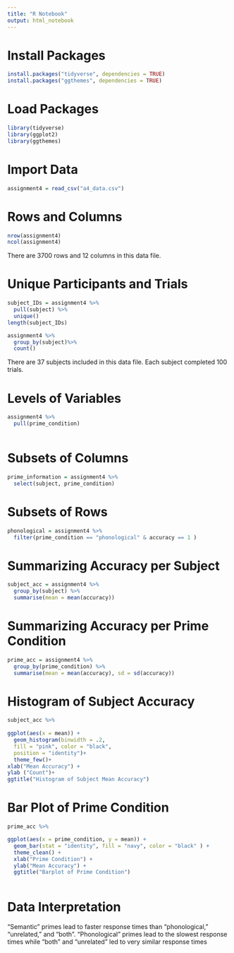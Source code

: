 ```yaml
---
title: "R Notebook"
output: html_notebook
---
```

# Install Packages
```r
install.packages("tidyverse", dependencies = TRUE)
install.packages("ggthemes", dependencies = TRUE)
```
# Load Packages
```r
library(tidyverse)
library(ggplot2)
library(ggthemes)
```
# Import Data
```r
assignment4 = read_csv("a4_data.csv")
```
# Rows and Columns
```r
nrow(assignment4)
ncol(assignment4)
```
There are 3700 rows and 12 columns in this data file.

# Unique Participants and Trials
```r
subject_IDs = assignment4 %>%
  pull(subject) %>%
  unique()
length(subject_IDs)

assignment4 %>%
  group_by(subject)%>%
  count()
```
There are 37 subjects included in this data file. Each subject completed 100 trials.

# Levels of Variables
```r
assignment4 %>%
  pull(prime_condition)



```

# Subsets of Columns
```r
prime_information = assignment4 %>%
  select(subject, prime_condition)
```

# Subsets of Rows
```r
phonological = assignment4 %>%
  filter(prime_condition == "phonological" & accuracy == 1 )
```

# Summarizing Accuracy per Subject
```r
subject_acc = assignment4 %>%
  group_by(subject) %>%
  summarise(mean = mean(accuracy))
```

# Summarizing Accuracy per Prime Condition
```r
prime_acc = assignment4 %>%
  group_by(prime_condition) %>%
  summarise(mean = mean(accuracy), sd = sd(accuracy))
```

# Histogram of Subject Accuracy
```r
subject_acc %>% 
  
ggplot(aes(x = mean)) +
  geom_histogram(binwidth = .2,
  fill = "pink", color = "black", 
  position = "identity")+
  theme_few()+
xlab("Mean Accuracy") + 
ylab ("Count")+
ggtitle("Histogram of Subject Mean Accuracy")
```
# Bar Plot of Prime Condition
```r
prime_acc %>%

ggplot(aes(x = prime_condition, y = mean)) +
  geom_bar(stat = "identity", fill = "navy", color = "black" ) +
  theme_clean() +
  xlab("Prime Condition") +
  ylab("Mean Accuracy") +
  ggtitle("Barplot of Prime Condition")
  
```

# Data Interpretation
"Semantic" primes lead to faster response times than "phonological," "unrelated," and "both". "Phonological" primes lead to the slowest response times while "both" and "unrelated" led to very similar response times